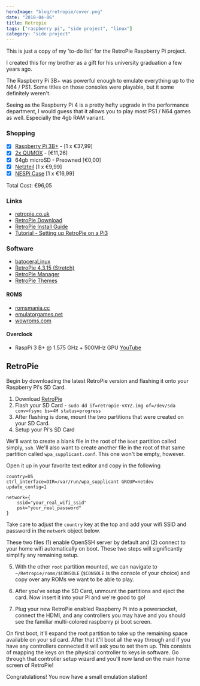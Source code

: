 ```yaml
---
heroImage: "blog/retropie/cover.png"
date: "2018-04-06"
title: Retropie
tags: ["raspberry pi", "side project", "linux"]
category: "side project"
---
```


This is just a copy of my 'to-do list' for the RetroPie Raspberry Pi project.

I created this for my brother as a gift for his university graduation a few years ago.

The Raspberry Pi 3B+ was powerful enough to emulate everything up to the N64 / PS1. Some titles on those consoles were playable, but it some definitely weren't.

Seeing as the Raspberry Pi 4 is a pretty hefty upgrade in the performance department, I would guess that it allows you to play most PS1 / N64 games as well. Especially the 4gb RAM variant.

### Shopping

- [x] [Raspberry Pi 3B+](https://www.conrad.de/de/raspberry-pi-3-model-b-1-gb-ohne-betriebssystem-1668026.html) - [1 x €37,99]
- [x] [2x QUMOX](https://www.amazon.de/gp/product/B00PL271Y0/ref=oh_aui_detailpage_o01_s00?ie=UTF8&psc=1) - [€11,26]
- [x] 64gb microSD - Preowned [€0,00]
- [x] [Netzteil](https://www.conrad.de/de/raspberry-pi-netzteil-schwarz-sp-5c-raspberry-pi-3-b-micro-usb-5-vdc-2500-ma-1462834.html) [1 x €9,99]
- [x] [NESPi Case](https://www.amazon.de/gp/product/B076BJBLZD/ref=oh_aui_detailpage_o00_s00?ie=UTF8&psc=1) [1 x €16,99]

Total Cost: €96,05

### Links

- [retropie.co.uk](http://retropie.co.uk)
- [RetroPie Download](https://retropie.org.uk/download/)
- [RetroPie Install Guide](https://retropie.org.uk/docs/First-Installation/)
- [Tutorial - Setting up RetroPie on a Pi3](https://youtube.com/watch?v=xvYX_7iRRI0)

### Software

- [batoceraLinux](https://batocera-linux.xorhub.com/)
- [RetroPie 4.3.15 (Stretch)](https://retropie.org.uk/forum/topic/16307/retropie-4-3-15-stretch-images-for-testing)
- [RetroPie Manager](https://github.com/botolo78/RetroPie-Manager)
- [RetroPie Themes](https://github.com/RetroPie/RetroPie-Setup/wiki/themes)

#### ROMS

- [romsmania.cc](https://romsmania.cc)
- [emulatorgames.net](https://emulatorgames.net)
- [wowroms.com](https://wowroms.com)

#### Overclock

- RaspPi 3 B+ @ 1.575 GHz + 500MHz GPU [YouTube](https://youtube.com/watch?v=aT0OX8TXRCM)

## RetroPie

Begin by downloading the latest RetroPie version and flashing it onto your Raspberry Pi's SD Card.

1. Download [RetroPie](https://retropie.org.uk/download/)
2. Flash your SD Card - `sudo dd if=retropie-vXYZ.img of=/dev/sda conv=fsync bs=4M status=progress`
3. After flashing is done, mount the two partitions that were created on your SD Card.
4. Setup your Pi's SD Card

We'll want to create a blank file in the root of the `boot` partition called simply, `ssh`. We'll also want to create another file in the root of that same partition called `wpa_supplicant.conf`. This one won't be empty, however.

Open it up in your favorite text editor and copy in the following

```
country=US
ctrl_interface=DIR=/var/run/wpa_supplicant GROUP=netdev
update_config=1

network={
    ssid="your_real_wifi_ssid"
    psk="your_real_password"
}
```

Take care to adjust the `country` key at the top and add your wifi SSID and password in the `network` object below.

These two files (1) enable OpenSSH server by default and (2) connect to your home wifi automatically on boot. These two steps will significantly simplify any remaining setup.

5. With the other `root` partition mounted, we can navigate to `~/Retropie/roms/$CONSOLE` (`$CONSOLE` is the console of your choice) and copy over any ROMs we want to be able to play.

6. After you've setup the SD Card, unmount the partitions and eject the card. Now insert it into your Pi and we're good to go!
7. Plug your new RetroPie enabled Raspberry Pi into a powersocket, connect the HDMI, and any controllers you may have and you should see the familiar multi-colored raspberry pi boot screen.

On first boot, it'll expand the root partition to take up the remaining space available on your sd card. After that it'll boot all the way through and if you have any controllers connected it will ask you to set them up. This consists of mapping the keys on the physical controller to keys in software. Go through that controller setup wizard and you'll now land on the main home screen of RetroPie!

Congratulations! You now have a small emulation station!
